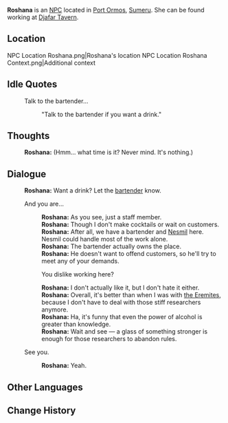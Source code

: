 {{Meta
|missing_NPC_profile  = yes
}}
{{Character Infobox
|type             = NPC
|image            = NPC Roshana.png
|region           = Sumeru
|affiliation      = Djafar Tavern
|affiliation2     = The Eremites
|affiliationNote2 = Formerly
|title            = Tavern Hostess
|ancestry         = <!-- Clan/family -->
|father           = 
|mother           = 
|spouse           = 
|sibling          = 
|child            = 
|relative         = 
|voiceEN          = 
|voiceCN          = 
|voiceJP          = 
|dialoguereward   = 
}}
'''Roshana''' is an [[NPC]] located in [[Port Ormos]], [[Sumeru]]. She can be found working at [[Djafar Tavern]].

==Location==
<gallery>
NPC Location Roshana.png|Roshana's location
NPC Location Roshana Context.png|Additional context
</gallery>
<!--
==Profile==
''(To be added.)''

===Personality===
''(To be added.)''

===Appearance===
''(To be added.)''

==Quests and Events==
{{Quests and Events}}
-->
==Idle Quotes==
{{Dialogue start}}
:{{DIcon|Idle}} Talk to the bartender...
::{{A|VO Roshana 01.ogg}} "Talk to the bartender if you want a drink."
{{Dialogue end}}

==Thoughts==
{{All Schemes to Know Explanation|name=Roshana}}
{{Dialogue start}}
:{{A|VO Roshana All Schemes to Know 01.ogg}} '''Roshana:''' (Hmm... what time is it? Never mind. It's nothing.)
{{Dialogue end}}

==Dialogue==
{{Dialogue start}}
:'''Roshana:''' Want a drink? Let the [[Eymen|bartender]] know.
:{{DIcon}} And you are...
::'''Roshana:''' As you see, just a staff member.
::'''Roshana:''' Though I don't make cocktails or wait on customers.
::'''Roshana:''' After all, we have a bartender and [[Nesmil]] here. Nesmil could handle most of the work alone.
::'''Roshana:''' The bartender actually owns the place.
::'''Roshana:''' He doesn't want to offend customers, so he'll try to meet any of your demands.
::{{DIcon}} You dislike working here?
::'''Roshana:''' I don't actually like it, but I don't hate it either.
::'''Roshana:''' Overall, it's better than when I was with [[the Eremites]], because I don't have to deal with those stiff researchers anymore.
::'''Roshana:''' Ha, it's funny that even the power of alcohol is greater than knowledge.
::'''Roshana:''' Wait and see &mdash; a glass of something stronger is enough for those researchers to abandon rules.
:{{DIcon}} See you.
::'''Roshana:''' Yeah.
{{Dialogue end}}
<!--
==Event Dialogue==
===Event Name===
{{Dialogue start}}
:'''{{subst:PAGENAME}}:'''
{{Dialogue end}}

==Trivia==
* 
-->
==Other Languages==
{{Other Languages
|default_hidden = 1
|en      = Roshana
|zhs     = 罗莎娜
|zhs_rm  = Luóshānà
|zht     = 羅莎娜
|zht_rm  = Luóshānà
|ja      = ロシャナ
|ja_rm   = Roshana
|ko      = 로샤나
|ko_rm   = Rosyana
|es      = Roshana
|fr      = Roshana
|ru      = Рошана
|th      = Roshana
|vi      = Roshana
|de      = Roshana
|id      = Roshana
|pt      = Roshana
|tr      = Roshana
|it      = Roshana
}}

==Change History==
{{Change History|3.0}}
<!--
==References==
{{Reflist}}
-->